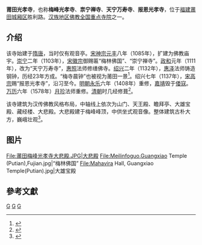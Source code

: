 {{Otheruses|光孝寺|subject=位于福建省[[莆田市|莆田市]]的光孝寺|other=同名的其他佛寺}}

{{Infobox Buddhist temple
| name             =梅峰光孝寺
|logo =
|logosize =
| img              = Guangxiao Temple (Putian).jpg
| img_size         =200px
| img_capt         =梅峰光孝寺山门
| mountain         = 
| denomination     =
| venerated        =
| founded          =
| closed           =
| website          =
| founderpriest    =
| roshi            =
| abbot            = 戒舟法师
| priest           =
| rinpoche         =
| reverend         =
| address          =福建省莆田市
| country          = {{flagicon|China}} [[中华人民共和国|中华人民共和国]]
| coordinates      =
| founder          =
| pushpin_map = 
| pushpin_map_caption =
}}

'''莆田光孝寺'''，也称'''梅峰光孝寺'''、'''祟宁禅寺'''、'''天宁万寿寺'''、'''报恩光孝寺'''，位于[[福建省|福建]][[莆田市|莆田]][[城厢区|城厢区]]胜利路。[[汉族地区佛教全国重点寺院|汉族地区佛教全国重点寺院]]之一。

== 介绍 ==
{{Quote box
|width=20%
|align=left
|quote=上界涌天花重现莆阳名刹<br />元丰开佛国长闻梅寺晨钟
|source=天王殿对联
|}}

该寺始建于[[隋唐|隋唐]]，当时仅有观音亭。[[宋神宗|宋神宗]][[元丰_(北宋)|元丰]]八年（1085年），扩建为佛教庙宇。[[崇宁|崇宁]]二年（1103年），[[宋徽宗|宋徽宗]]御赐匾“梅林佛国”、“崇宁禅寺”。[[政和_(北宋)|政和]]元年（1111年），改为“天宁万寿寺”，[[惠照|惠照]]法师修缮佛寺。[[紹興_(南宋)|绍兴]]二年（1132年），[[惠泽|惠泽]]法师铸造钢钟，历经23年方成。“梅寺晨钟”也被视为莆田一景<ref>{{Cite web |url=http://www.fj.xinhuanet.com/nly/2008-03/07/content_12982485.htm |title=梅峰光孝寺 |accessdate=2009-12-28 |archive-date=2009-01-03 |archive-url=https://web.archive.org/web/20090103090244/http://www.fj.xinhuanet.com/nly/2008-03/07/content_12982485.htm |dead-url=yes }}</ref>。绍兴七年（1137年），[[宋高宗|宋高宗]]赐“报恩光孝寺”，沿习至今。[[明朝|明朝]][[永乐_(明朝)|永乐]]六年（1408年）重修，[[嘉靖|嘉靖]]毁于[[倭寇|倭寇]]。[[万历|万历]]六年（1578年）[[月珍|月珍]]法师重修。[[清朝|清朝]]时几经修葺<ref>{{Cite web |url=http://www.cnwu.net/html/gj/200905/6081.shtml |title=莆田二十四景之梅峰光孝寺 |accessdate=2009-12-28 |archive-date=2009-08-06 |archive-url=https://web.archive.org/web/20090806005203/http://www.cnwu.net/html/gj/200905/6081.shtml |dead-url=no }}</ref>。

该寺建筑为汉传佛教风格布局，中轴线上依次为山门、天王殿、瞻拜亭、大雄宝殿、藏经楼、大悲殿。大悲殿建于梅峰峰顶，中供坐式观音像。整体建筑古朴大方，巍峨壮观<ref>{{Cite web |url=http://www.zh5000.com/ZHJD/zgsm/zgsm-0170.htm |title=福建莆田光孝寺 |accessdate=2009-12-28 |archive-date=2007-10-16 |archive-url=https://web.archive.org/web/20071016160041/http://zh5000.com/ZHJD/zgsm/zgsm-0170.htm |dead-url=yes }}</ref>。

==图片==
<gallery>
File:莆田梅峰光孝寺大悲殿.JPG|大悲殿
File:Meilinfoguo,Guangxiao Temple (Putian),Fujian.jpg|“梅林佛国”
File:Mahavira Hall, Guangxiao Temple(Putian).jpg|大雄宝殿
</gallery>

==參考文獻==
<div class="references-small">
<references></references>
</div>

{{China-buddhism-temple}}
[[Category:汉族地区佛教全国重点寺院|G]]
[[Category:莆田佛寺|G]]
[[Category:城厢区|G]]